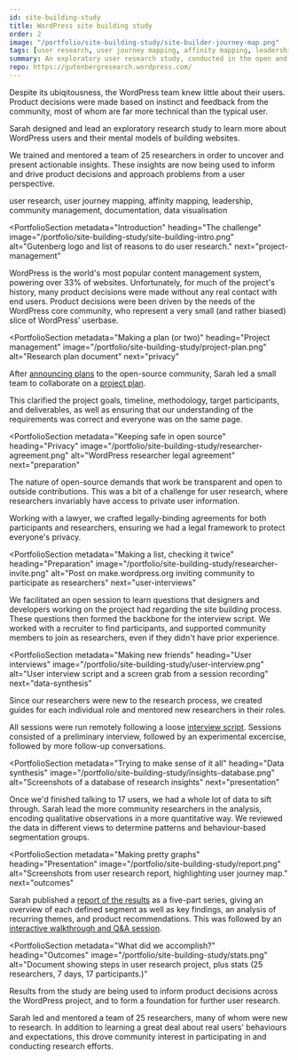 ```yaml
---
id: site-building-study
title: WordPress site building study
order: 2
image: "/portfolio/site-building-study/site-builder-journey-map.png"
tags: [user research, user journey mapping, affinity mapping, leadership, community management, documentation, data visualisation]
summary: An exploratory user research study, conducted in the open and with community participation, to uncover users' mental models relating to building websites.
repo: https://gutenbergresearch.wordpress.com/
---
```


<PortfolioSummary next="the-challenge">

<div>
  <IconHeading problem />

  Despite its ubiqitousness, the WordPress team knew little about their users. Product decisions were made based on instinct and feedback from the community, most of whom are far more technical than the typical user.
</div>

<div>
  <IconHeading solution />

  Sarah designed and lead an exploratory research study to learn more about WordPress users and their mental models of building websites.
</div>

<div>
  <IconHeading result />

  We trained and mentored a team of 25 researchers in order to uncover and present actionable insights. These insights are now being used to inform and drive product decisions and approach problems from a user perspective.
</div>

<div>
  <IconHeading role />

  user research, user journey mapping, affinity mapping, leadership, community management, documentation, data visualisation
  </div>
</PortfolioSummary>

<ImagePanel dark alt="A visualisation showing the steps in the user journey, including emotional highlights." image="/portfolio/site-building-study/user-journey-map.png" />

<PortfolioSection
  metadata="Introduction"
  heading="The challenge"
  image="/portfolio/site-building-study/site-building-intro.png"
  alt="Gutenberg logo and list of reasons to do user research."
  next="project-management"
  >

  WordPress is the world's most popular content management system, powering over 33% of websites. Unfortunately, for much of the project's history, many product decisions were made without any real contact with end users. Product decisions were been driven by the needs of the WordPress core community, who represent a very small (and rather biased) slice of WordPress’ userbase.
</PortfolioSection>

<PortfolioSection
  metadata="Making a plan (or two)"
  heading="Project management"
  image="/portfolio/site-building-study/project-plan.png"
  alt="Research plan document"
  next="privacy"
  >

  After [announcing plans](https://make.wordpress.org/design/2018/11/30/exploring-sitebuilding-via-user-research/) to the open-source community, Sarah led a small team to collaborate on a [project plan](https://paper.dropbox.com/doc/Research-plan-one-page--AhRQim57HfXOpnhcYQtqlkvzAg-ofalotl7MM3VPpcmnOPZw).

  This clarified the project goals, timeline, methodology, target participants, and deliverables, as well as ensuring that our understanding of the requirements was correct and everyone was on the same page.
</PortfolioSection>

<PortfolioSection
  metadata="Keeping safe in open source"
  heading="Privacy"
  image="/portfolio/site-building-study/researcher-agreement.png"
  alt="WordPress researcher legal agreement"
  next="preparation"
  >

  The nature of open-source demands that work be transparent and open to outside contributions. This was a bit of a challenge for user research, where researchers invariably have access to private user information.

  Working with a lawyer, we crafted legally-binding agreements for both participants and researchers, ensuring we had a legal framework to protect everyone's privacy.
</PortfolioSection>

<PortfolioSection
  metadata="Making a list, checking it twice"
  heading="Preparation"
  image="/portfolio/site-building-study/researcher-invite.png"
  alt="Post on make.wordpress.org inviting community to participate as researchers"
  next="user-interviews"
  >

  We facilitated an open session to learn questions that designers and developers working on the project had regarding the site building process. These questions then formed the backbone for the interview script. We worked with a recruiter to find participants, and supported community members to join as researchers, even if they didn't have prior experience.
</PortfolioSection>

<PortfolioSection
  metadata="Making new friends"
  heading="User interviews"
  image="/portfolio/site-building-study/user-interview.png"
  alt="User interview script and a screen grab from a session recording"
  next="data-synthesis"
  >

  Since our researchers were new to the research process, we created guides for each individual role and mentored new researchers in their roles.

  All sessions were run remotely following a loose [interview script](https://paper.dropbox.com/doc/Session-script--Ahbzc3lH25_dQPeYKkEzE_G9Ag-OLcRgsqxAvILvMpOhgfiL). Sessions consisted of a preliminary interview, followed by an experimental excercise, followed by more follow-up conversations.
</PortfolioSection>

<PortfolioSection
  metadata="Trying to make sense of it all"
  heading="Data synthesis"
  image="/portfolio/site-building-study/insights-database.png"
  alt="Screenshots of a database of research insights"
  next="presentation"
  >

  Once we'd finished talking to 17 users, we had a whole lot of data to sift through. Sarah lead the more community researchers in the analysis, encoding qualitative observations in a more quantitative way. We reviewed the data in different views to determine patterns and behaviour-based segmentation groups.
</PortfolioSection>

<PortfolioSection
  metadata="Making pretty graphs"
  heading="Presentation"
  image="/portfolio/site-building-study/report.png"
  alt="Screenshots from user research report, highlighting user journey map."
  next="outcomes"
  >

  Sarah published a [report of the results](https://make.wordpress.org/design/2019/01/31/sitebuilding-research-background/) as a five-part series, giving an overview of each defined segment as well as key findings, an analysis of recurring themes, and product recommendations. This was followed by an [interactive walkthrough and Q&A session](https://make.wordpress.org/design/2019/03/27/site-building-research-walkthrough/).
</PortfolioSection>

<PortfolioSection
  metadata="What did we accomplish?"
  heading="Outcomes"
  image="/portfolio/site-building-study/stats.png"
  alt="Document showing steps in user research project, plus stats (25 researchers, 7 days, 17 participants.)"
  >

  Results from the study are being used to inform product decisions across the WordPress project, and to form a foundation for further user research.

  Sarah led and mentored a team of 25 researchers, many of whom were new to research. In addition to learning a great deal about real users' behaviours and expectations, this drove community interest in participating in and conducting research efforts.

</PortfolioSection>
